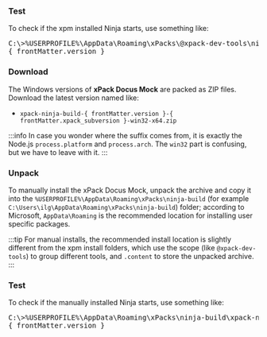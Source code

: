

<InstallEasy/>

### Test

To check if the xpm installed Ninja starts, use something like:

<pre>
C:\>%USERPROFILE%\AppData\Roaming\xPacks\@xpack-dev-tools\ninja-build\{ frontMatter.version }-{ frontMatter.xpack_subversion }.1\.content\bin\ninja.exe --version
{ frontMatter.version }
</pre>

<InstallManual/>

### Download

The Windows versions of **xPack Docus Mock**
are packed as ZIP files.
Download the latest version named like:

<ul>
<li><code>xpack-ninja-build-{ frontMatter.version }-{ frontMatter.xpack_subversion }-win32-x64.zip</code></li>
</ul>

:::info
In case you wonder where the suffix comes
from, it is exactly the Node.js `process.platform` and `process.arch`.
The `win32` part is confusing, but we have to leave with it.
:::

### Unpack

To manually install the xPack Docus Mock,
unpack the archive and copy it into the
`%USERPROFILE%\AppData\Roaming\xPacks\ninja-build`
(for example `C:\Users\ilg\AppData\Roaming\xPacks\ninja-build`) folder;
according to Microsoft, `AppData\Roaming` is the recommended location for
installing user specific packages.

:::tip
For manual installs, the recommended
install location is slightly different from the xpm install folders,
which use the scope (like `@xpack-dev-tools`) to group different tools,
and `.content` to store the unpacked archive.
:::

### Test

To check if the manually installed Ninja starts, use something like:

<pre>
C:\>%USERPROFILE%\AppData\Roaming\xPacks\ninja-build\xpack-ninja-{ frontMatter.version }-{ frontMatter.xpack_subversion }\bin\ninja.exe --version
{ frontMatter.version }
</pre>
